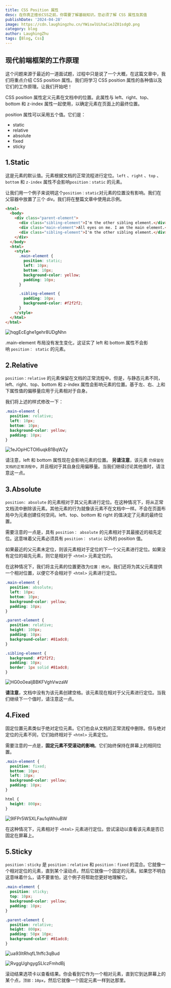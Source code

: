 ```yaml
---
title: CSS Position 属性
desc: 在你真正擅长CSS之前，你需要了解基础知识。您必须了解 CSS 属性及其值
publishDate: '2024-04-28'
image: https://cdn.laughingzhu.cn/YWiswlUihaCieJZ01sdgO.png
category: blog
author: LaughingZhu
tags: [Blog, Css]
---
```


## 现代前端框架的工作原理

这个问题来源于最近的一道面试题，过程中只是说了一个大概，在这篇文章中，我们将重点介绍 CSS position 属性。我们将学习 CSS position 属性的各种值以及它们的工作原理。让我们开始吧！

CSS position 属性定义元素在文档中的位置。此属性与 left、right、top、bottom 和 z-index 属性一起使用，以确定元素在页面上的最终位置。

position 属性可以采用五个值。它们是：

- static
- relative
- absolute
- fixed
- sticky

## 1.Static

这是元素的默认值。元素根据文档的正常流程进行定位。`left` 、`right` 、`top` 、`bottom` 和 `z-index` 属性不会影响`position：static` 的元素。

让我们用一个例子来说明这个`position：static`对元素的位置没有影响。我们在父容器中放置了三个 div。我们将在整篇文章中使用此示例。

```html
<html>
  <body>
    <div class="parent-element">
      <div class="sibling-element">I'm the other sibling element.</div>
      <div class="main-element">All eyes on me. I am the main element.</div>
      <div class="sibling-element">I'm the other sibling element.</div>
    </div>
  </body>
  <html>
    <style>
      .main-element {
        position: static;
        left: 10px;
        bottom: 10px;
        background-color: yellow;
        padding: 10px;
      }

      .sibling-element {
        padding: 10px;
        background-color: #f2f2f2;
      }
    </style>
  </html>
</html>
```

![hqgEcEghe1gehr8UDgNhn](https://cdn.laughingzhu.cn/hqgEcEghe1gehr8UDgNhn.png)

.main-element 布局没有发生变化，这证实了 left 和 bottom 属性不会影响 `position： static` 的元素。

## 2.Relative

`position：relative` 的元素保留在文档的正常流程中。但是，与静态元素不同，left、right、top、bottom 和 z-index 属性会影响元素的位置。基于左、右、上和下属性值的偏移量应用于元素相对于自身。

我们将上述的样式修改一下：

```css
.main-element {
  position: relative;
  left: 10px;
  bottom: 10px;
  background-color: yellow;
  padding: 10px;
}
```

![1eJOpHCTOl6uqkB1BqWZy](https://cdn.laughingzhu.cn/1eJOpHCTOl6uqkB1BqWZy.png)

请注意，left 和 bottom 属性现在会影响元素的位置。
**另请注意**，该元素 `仍保留在文档的正常流程中`，并且相对于其自身应用偏移量。当我们继续讨论其他值时，请注意这一点。

## 3.Absolute

`position: absolute` 的元素相对于其父元素进行定位。在这种情况下，将从正常文档流中删除该元素。其他元素的行为就像该元素不在文档中一样。不会在页面布局中为元素创建任何空间。left、top、bottom 和 right 的值决定了元素的最终位置。

需要注意的一点是，具有 `position： absolute` 的元素相对于其最接近的祖先定位。这意味着父元素必须具有 `position： static` 以外的 position 值。

如果最近的父元素未定位，则该元素相对于定位的下一个父元素进行定位。如果没有定位的祖先元素，则它是相对于 `<html>` 元素定位的。

在这种情况下，我们将主元素的位置更改为`位置：绝对`。我们还将为其父元素提供一个相对位置，以便它不会相对于 `<html>` 元素进行定位。

```css
.main-element {
  position: absolute;
  left: 10px;
  bottom: 10px;
  background-color: yellow;
  padding: 10px;
}

.parent-element {
  position: relative;
  height: 100px;
  padding: 10px;
  background-color: #81adc8;
}

.sibling-element {
  background: #f2f2f2;
  padding: 10px;
  border: 1px solid #81adc8;
}
```

![HG0o0ealjBBKFVghVwzaW](https://cdn.laughingzhu.cn/HG0o0ealjBBKFVghVwzaW.png)

**请注意**，文档中没有为该元素创建空格。该元素现在相对于父元素进行定位。当我们继续下一个值时，请注意这一点。

## 4.Fixed

固定位置元素类似于绝对定位元素。它们也会从文档的正常流程中删除。但与绝对定位的元素不同，它们始终相对于 `<html>` 元素定位。

需要注意的一点是，**固定元素不受滚动的影响**。它们始终保持在屏幕上的相同位置。

```css
.main-element {
  position: fixed;
  bottom: 10px;
  left: 10px;
  background-color: yellow;
  padding: 10px;
}

html {
  height: 800px;
}
```

![9lFPr5WSXLFau1qWhiuBW](https://cdn.laughingzhu.cn/9lFPr5WSXLFau1qWhiuBW.png)

在这种情况下，元素相对于 `<html>` 元素进行定位。尝试滚动以查看该元素是否已固定在屏幕上。

## 5.Sticky

`position：sticky` 是 `position：relative` 和 `position：fixed` 的混合。它就像一个相对定位的元素，直到某个滚动点，然后它就像一个固定的元素。如果您不明白这意味着什么，请不要害怕，这个例子将帮助您更好地理解它。

```css
.main-element {
  position: sticky;
  top: 10px;
  background-color: yellow;
  padding: 10px;
}

.parent-element {
  position: relative;
  height: 800px;
  padding: 50px 10px;
  background-color: #81adc8;
}
```

![ua93ltRhqfL1hffc3qBud](https://cdn.laughingzhu.cn/ua93ltRhqfL1hffc3qBud.png)

![RvggUghgygSLlczFmhdBj](https://cdn.laughingzhu.cn/RvggUghgygSLlczFmhdBj.png)

滚动结果选项卡以查看结果。你会看到它作为一个相对元素，直到它到达屏幕上的某个点，`顶部：10px`，然后它就像一个固定元素一样到达那里。
